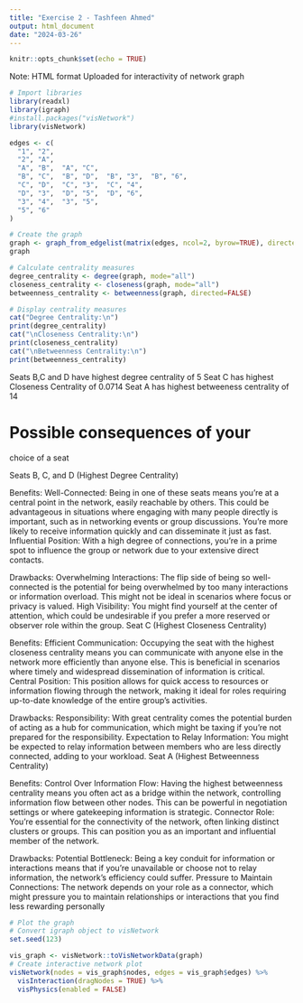 ```yaml
---
title: "Exercise 2 - Tashfeen Ahmed"
output: html_document
date: "2024-03-26"
---
```


```r
knitr::opts_chunk$set(echo = TRUE)
```

Note: HTML format Uploaded for interactivity of network graph
```r
# Import libraries
library(readxl)
library(igraph)
#install.packages("visNetwork")
library(visNetwork)


```

```r
edges <- c(
  "1", "2",
  "2", "A",
  "A", "B",  "A", "C",
  "B", "C",  "B", "D",  "B", "3",  "B", "6",
  "C", "D",  "C", "3",  "C", "4",
  "D", "3",  "D", "5",  "D", "6",
  "3", "4",  "3", "5",
  "5", "6"
)

# Create the graph
graph <- graph_from_edgelist(matrix(edges, ncol=2, byrow=TRUE), directed=FALSE)
graph
```
```r
# Calculate centrality measures
degree_centrality <- degree(graph, mode="all")
closeness_centrality <- closeness(graph, mode="all")
betweenness_centrality <- betweenness(graph, directed=FALSE)

# Display centrality measures
cat("Degree Centrality:\n")
print(degree_centrality)
cat("\nCloseness Centrality:\n")
print(closeness_centrality)
cat("\nBetweenness Centrality:\n")
print(betweenness_centrality)

```
Seats B,C and D have highest degree centrality of 5
Seat C has highest Closeness Centrality of 0.0714
Seat A has highest betweeness centrality of 14

# Possible consequences of your
choice of a seat

Seats B, C, and D (Highest Degree Centrality)

Benefits:
Well-Connected: Being in one of these seats means you're at a central point in the network, easily reachable by others. This could be advantageous in situations where engaging with many people directly is important, such as in networking events or group discussions. You're more likely to receive information quickly and can disseminate it just as fast.
Influential Position: With a high degree of connections, you're in a prime spot to influence the group or network due to your extensive direct contacts.

Drawbacks:
Overwhelming Interactions: The flip side of being so well-connected is the potential for being overwhelmed by too many interactions or information overload. This might not be ideal in scenarios where focus or privacy is valued.
High Visibility: You might find yourself at the center of attention, which could be undesirable if you prefer a more reserved or observer role within the group.
Seat C (Highest Closeness Centrality)

Benefits:
Efficient Communication: Occupying the seat with the highest closeness centrality means you can communicate with anyone else in the network more efficiently than anyone else. This is beneficial in scenarios where timely and widespread dissemination of information is critical.
Central Position: This position allows for quick access to resources or information flowing through the network, making it ideal for roles requiring up-to-date knowledge of the entire group's activities.

Drawbacks:
Responsibility: With great centrality comes the potential burden of acting as a hub for communication, which might be taxing if you're not prepared for the responsibility.
Expectation to Relay Information: You might be expected to relay information between members who are less directly connected, adding to your workload.
Seat A (Highest Betweenness Centrality)

Benefits:
Control Over Information Flow: Having the highest betweenness centrality means you often act as a bridge within the network, controlling information flow between other nodes. This can be powerful in negotiation settings or where gatekeeping information is strategic.
Connector Role: You're essential for the connectivity of the network, often linking distinct clusters or groups. This can position you as an important and influential member of the network.

Drawbacks:
Potential Bottleneck: Being a key conduit for information or interactions means that if you're unavailable or choose not to relay information, the network's efficiency could suffer.
Pressure to Maintain Connections: The network depends on your role as a connector, which might pressure you to maintain relationships or interactions that you find less rewarding personally


```r
# Plot the graph
# Convert igraph object to visNetwork
set.seed(123)

vis_graph <- visNetwork::toVisNetworkData(graph)
# Create interactive network plot
visNetwork(nodes = vis_graph$nodes, edges = vis_graph$edges) %>%
  visInteraction(dragNodes = TRUE) %>%
  visPhysics(enabled = FALSE)


```

